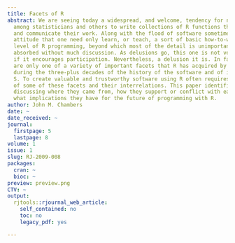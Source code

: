 ```yaml
---
title: Facets of R
abstract: We are seeing today a widespread, and welcome, tendency for non-computer-specialists
  among statisticians and others to write collections of R functions that organize
  and communicate their work. Along with the flood of software sometimes comes an
  attitude that one need only learn, or teach, a sort of basic how-to-write-the-function
  level of R programming, beyond which most of the detail is unimportant or can be
  absorbed without much discussion. As delusions go, this one is not very objectionable
  if it encourages participation. Nevertheless, a delusion it is. In fact, functions
  are only one of a variety of important facets that R has acquired by intent or circumstance
  during the three-plus decades of the history of the software and of its predecessor
  S. To create valuable and trustworthy software using R often requires an understanding
  of some of these facets and their interrelations. This paper identifies six facets,
  discussing where they came from, how they support or conflict with each other, and
  what implications they have for the future of programming with R.
author: John M. Chambers
date: ~
date_received: ~
journal:
  firstpage: 5
  lastpage: 8
volume: 1
issue: 1
slug: RJ-2009-008
packages:
  cran: ~
  bioc: ~
preview: preview.png
CTV: ~
output:
  rjtools::rjournal_web_article:
    self_contained: no
    toc: no
    legacy_pdf: yes

---
```

